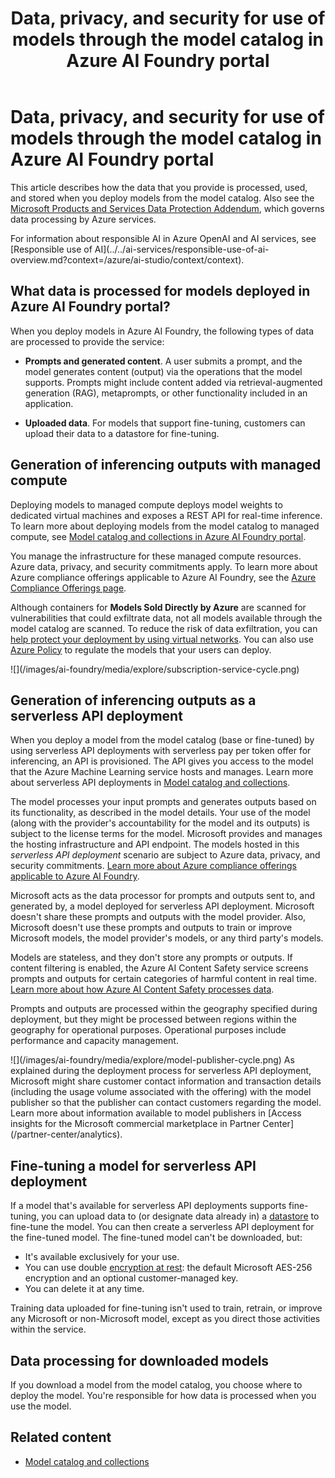 ﻿---
title: "Data, privacy, and security for use of models through the model catalog in Azure AI Foundry portal"
description: Get details about how data that customers provide is processed, used, and stored when a user deploys a model from the model catalog.
#Customer intent: As a data scientist, I want to learn about data privacy and security for use of models in the model catalog.
---
# Data, privacy, and security for use of models through the model catalog in Azure AI Foundry portal


<FeaturePreview />

This article describes how the data that you provide is processed, used, and stored when you deploy models from the model catalog. Also see the [Microsoft Products and Services Data Protection Addendum](https://aka.ms/DPA), which governs data processing by Azure services.

<Info>
For information about responsible AI in Azure OpenAI and AI services, see [Responsible use of AI](../../ai-services/responsible-use-of-ai-overview.md?context=/azure/ai-studio/context/context).
</Info>

## What data is processed for models deployed in Azure AI Foundry portal?

When you deploy models in Azure AI Foundry, the following types of data are processed to provide the service:

* **Prompts and generated content**. A user submits a prompt, and the model generates content (output) via the operations that the model supports. Prompts might include content added via retrieval-augmented generation (RAG), metaprompts, or other functionality included in an application.

* **Uploaded data**. For models that support fine-tuning, customers can upload their data to a datastore for fine-tuning.

## Generation of inferencing outputs with managed compute

Deploying models to managed compute deploys model weights to dedicated virtual machines and exposes a REST API for real-time inference. To learn more about deploying models from the model catalog to managed compute, see [Model catalog and collections in Azure AI Foundry portal](model-catalog-overview).

You manage the infrastructure for these managed compute resources. Azure data, privacy, and security commitments apply. To learn more about Azure compliance offerings applicable to Azure AI Foundry, see the [Azure Compliance Offerings page](https://servicetrust.microsoft.com/DocumentPage/7adf2d9e-d7b5-4e71-bad8-713e6a183cf3).

Although containers for **Models Sold Directly by Azure** are scanned for vulnerabilities that could exfiltrate data, not all models available through the model catalog are scanned. To reduce the risk of data exfiltration, you can [help protect your deployment by using virtual networks](configure-managed-network). You can also use [Azure Policy](../../ai-services/policy-reference) to regulate the models that your users can deploy.

<Frame>
    ![](/images/ai-foundry/media/explore/subscription-service-cycle.png)
</Frame>

## Generation of inferencing outputs as a serverless API deployment

When you deploy a model from the model catalog (base or fine-tuned) by using serverless API deployments with serverless pay per token offer for inferencing, an API is provisioned. The API gives you access to the model that the Azure Machine Learning service hosts and manages. Learn more about serverless API deployments in [Model catalog and collections](./model-catalog-overview).

The model processes your input prompts and generates outputs based on its functionality, as described in the model details. Your use of the model (along with the provider's accountability for the model and its outputs) is subject to the license terms for the model. Microsoft provides and manages the hosting infrastructure and API endpoint. The models hosted in this *serverless API deployment* scenario are subject to Azure data, privacy, and security commitments. [Learn more about Azure compliance offerings applicable to Azure AI Foundry](https://servicetrust.microsoft.com/DocumentPage/7adf2d9e-d7b5-4e71-bad8-713e6a183cf3).

Microsoft acts as the data processor for prompts and outputs sent to, and generated by, a model deployed for serverless API deployment. Microsoft doesn't share these prompts and outputs with the model provider. Also, Microsoft doesn't use these prompts and outputs to train or improve Microsoft models, the model provider's models, or any third party's models.

Models are stateless, and they don't store any prompts or outputs. If content filtering is enabled, the Azure AI Content Safety service screens prompts and outputs for certain categories of harmful content in real time. [Learn more about how Azure AI Content Safety processes data](/azure/ai-foundry/responsible-ai/content-safety/data-privacy).

Prompts and outputs are processed within the geography specified during deployment, but they might be processed between regions within the geography for operational purposes. Operational purposes include performance and capacity management.

<Frame>
    ![](/images/ai-foundry/media/explore/model-publisher-cycle.png)
</Frame>

<Note>
As explained during the deployment process for serverless API deployment, Microsoft might share customer contact information and transaction details (including the usage volume associated with the offering) with the model publisher so that the publisher can contact customers regarding the model. Learn more about information available to model publishers in [Access insights for the Microsoft commercial marketplace in Partner Center](/partner-center/analytics).
</Note>

## Fine-tuning a model for serverless API deployment 

If a model that's available for serverless API deployments supports fine-tuning, you can upload data to (or designate data already in) a [datastore](../concepts/connections.md#connections-to-datastores) to fine-tune the model. You can then create a serverless API deployment for the fine-tuned model. The fine-tuned model can't be downloaded, but:

* It's available exclusively for your use.
* You can use double [encryption at rest](../openai/encrypt-data-at-rest): the default Microsoft AES-256 encryption and an optional customer-managed key.
* You can delete it at any time.

Training data uploaded for fine-tuning isn't used to train, retrain, or improve any Microsoft or non-Microsoft model, except as you direct those activities within the service.

## Data processing for downloaded models

If you download a model from the model catalog, you choose where to deploy the model. You're responsible for how data is processed when you use the model.

## Related content

* [Model catalog and collections](model-catalog-overview)
